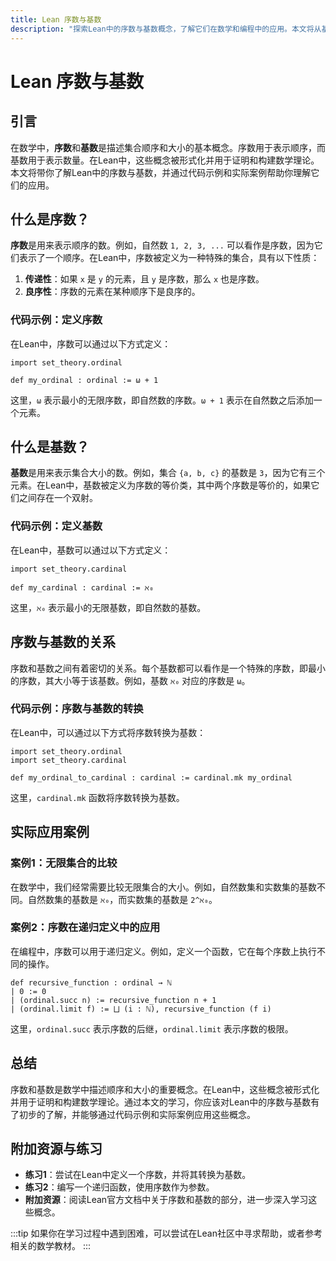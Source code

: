```yaml
---
title: Lean 序数与基数
description: "探索Lean中的序数与基数概念，了解它们在数学和编程中的应用。本文将从基础定义出发，逐步讲解序数与基数的性质，并通过代码示例和实际案例帮助初学者掌握这些概念。"
---
```


# Lean 序数与基数

## 引言

在数学中，**序数**和**基数**是描述集合顺序和大小的基本概念。序数用于表示顺序，而基数用于表示数量。在Lean中，这些概念被形式化并用于证明和构建数学理论。本文将带你了解Lean中的序数与基数，并通过代码示例和实际案例帮助你理解它们的应用。

## 什么是序数？

**序数**是用来表示顺序的数。例如，自然数 `1, 2, 3, ...` 可以看作是序数，因为它们表示了一个顺序。在Lean中，序数被定义为一种特殊的集合，具有以下性质：

1. **传递性**：如果 `x` 是 `y` 的元素，且 `y` 是序数，那么 `x` 也是序数。
2. **良序性**：序数的元素在某种顺序下是良序的。

### 代码示例：定义序数

在Lean中，序数可以通过以下方式定义：

```lean
import set_theory.ordinal

def my_ordinal : ordinal := ω + 1
```

这里，`ω` 表示最小的无限序数，即自然数的序数。`ω + 1` 表示在自然数之后添加一个元素。

## 什么是基数？

**基数**是用来表示集合大小的数。例如，集合 `{a, b, c}` 的基数是 `3`，因为它有三个元素。在Lean中，基数被定义为序数的等价类，其中两个序数是等价的，如果它们之间存在一个双射。

### 代码示例：定义基数

在Lean中，基数可以通过以下方式定义：

```lean
import set_theory.cardinal

def my_cardinal : cardinal := ℵ₀
```

这里，`ℵ₀` 表示最小的无限基数，即自然数的基数。

## 序数与基数的关系

序数和基数之间有着密切的关系。每个基数都可以看作是一个特殊的序数，即最小的序数，其大小等于该基数。例如，基数 `ℵ₀` 对应的序数是 `ω`。

### 代码示例：序数与基数的转换

在Lean中，可以通过以下方式将序数转换为基数：

```lean
import set_theory.ordinal
import set_theory.cardinal

def my_ordinal_to_cardinal : cardinal := cardinal.mk my_ordinal
```

这里，`cardinal.mk` 函数将序数转换为基数。

## 实际应用案例

### 案例1：无限集合的比较

在数学中，我们经常需要比较无限集合的大小。例如，自然数集和实数集的基数不同。自然数集的基数是 `ℵ₀`，而实数集的基数是 `2^ℵ₀`。

### 案例2：序数在递归定义中的应用

在编程中，序数可以用于递归定义。例如，定义一个函数，它在每个序数上执行不同的操作。

```lean
def recursive_function : ordinal → ℕ
| 0 := 0
| (ordinal.succ n) := recursive_function n + 1
| (ordinal.limit f) := ⨆ (i : ℕ), recursive_function (f i)
```

这里，`ordinal.succ` 表示序数的后继，`ordinal.limit` 表示序数的极限。

## 总结

序数和基数是数学中描述顺序和大小的重要概念。在Lean中，这些概念被形式化并用于证明和构建数学理论。通过本文的学习，你应该对Lean中的序数与基数有了初步的了解，并能够通过代码示例和实际案例应用这些概念。

## 附加资源与练习

- **练习1**：尝试在Lean中定义一个序数，并将其转换为基数。
- **练习2**：编写一个递归函数，使用序数作为参数。
- **附加资源**：阅读Lean官方文档中关于序数和基数的部分，进一步深入学习这些概念。

:::tip
如果你在学习过程中遇到困难，可以尝试在Lean社区中寻求帮助，或者参考相关的数学教材。
:::